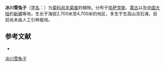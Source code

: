 {{Speciesbox
| name = 冰川雪兔子
| status = 
| status_system = 
| image =
| genus = Saussurea
| species = glacialis
| authority = Herd.
}}

'''冰川雪兔子'''（[[学名|学名]]：{{lang|la|''Saussurea glacialis''}}）为[[菊科|菊科]][[风毛菊属|风毛菊属]]的植物。分布于[[哈萨克斯|哈萨克斯]]、[[蒙古|蒙古]]以及[[中国大陆|中国大陆]]的[[新疆|新疆]]等地，生长于海拔2,700米至4,700米的地区，多生于生高山流石滩，目前尚未由人工引种栽培。

== 参考文献 ==
<div class="references-small">
* {{cite web| url =http://www.bioinfo.cn/db05/KmzwSpecies.php?action=view&id=5319| title =冰川雪兔子| work =《中国高等植物数据库全库》| publisher =中国科学院微生物研究所| author =昆明植物研究所| accessdate =2009-02-24| deadurl =yes| archiveurl =https://web.archive.org/web/20160305003326/http://www.bioinfo.cn/db05/KmzwSpecies.php?action=view&id=5319| archivedate =2016-03-05}}
</div>
{{Taxonbar|from=Q10895461}}

[[Category:风毛菊属|冰川雪兔子]]


{{植物小作品}}